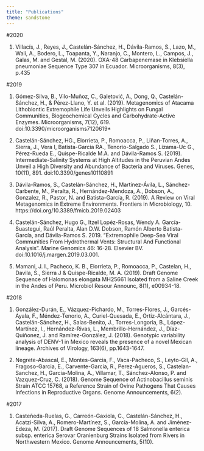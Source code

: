 ```yaml
---
title: "Publications"
theme: sandstone
---
```


#2020 

1. Villacís, J., Reyes, J., Castelán-Sánchez, H., Dávila-Ramos, S., Lazo, M., Wali, A., Bodero, L., Toapanta, Y., Naranjo, C., Montero, L., Campos, J., Galas, M. and Gestal, M. (2020). OXA-48 Carbapenemase in Klebsiella pneumoniae Sequence Type 307 in Ecuador. Microorganisms, 8(3), p.435

#2019 

1. Gómez-Silva, B., Vilo-Muñoz, C., Galetović, A., Dong, Q., Castelán-Sánchez, H., & Pérez-Llano, Y. et al. (2019). Metagenomics of Atacama Lithobiontic Extremophile Life Unveils Highlights on Fungal Communities, Biogeochemical Cycles and Carbohydrate-Active Enzymes. Microorganisms, 7(12), 619. doi:10.3390/microorganisms7120619*

2. Castelán-Sánchez, HG., Elorrieta, P., Romoacca, P., Liñan-Torres, A., Sierra, J., Vera I, Batista-Garcia RA., Tenorio-Salgado S., Lizama-Uc G., Pérez-Rueda E., Quispe-Ricalde M.A. and Dávila-Ramos S. (2019). Intermediate-Salinity Systems at High Altitudes in the Peruvian Andes Unveil a High Diversity and Abundance of Bacteria and Viruses. Genes, 10(11), 891. doi:10.3390/genes10110891

3. Dávila-Ramos, S., Castelán-Sánchez, H., Martínez-Ávila, L., Sánchez-Carbente, M., Peralta, R., Hernández-Mendoza, A., Dobson, A., Gonzalez, R., Pastor, N. and Batista-García, R. (2019). A Review on Viral Metagenomics in Extreme Environments. Frontiers in Microbiology, 10. https://doi.org/10.3389/fmicb.2019.02403

4. Castelán-Sánchez, Hugo G., Itzel Lopéz-Rosas, Wendy A. García-Suastegui, Raúl Peralta, Alan D.W. Dobson, Ramón Alberto Batista-García, and Dávila-Ramos S. 2019. "Extremophile Deep-Sea Viral Communities From Hydrothermal Vents: Structural And Functional Analysis". Marine Genomics 46: 16-28. Elsevier BV. doi:10.1016/j.margen.2019.03.001.

5. Mamani, J. I., Pacheco, K. B., Elorrieta, P., Romoacca, P., Castelan, H., Davila, S., Sierra J & Quispe-Ricalde, M. A. (2019). Draft Genome Sequence of Halomonas elongata MH25661 Isolated from a Saline Creek in the Andes of Peru. Microbiol Resour Announc, 8(1), e00934-18.

#2018 

1. González-Durán, E., Vázquez-Pichardo, M., Torres-Flores, J., Garcés-Ayala, F., Méndez-Tenorio, A., Curiel-Quesada, E., Ortiz-Alcántara, J., Castelán-Sánchez, H., Salas-Benito, J., Torres-Longoria, B., López-Martínez, I., Hernández-Rivas, L., Membrillo-Hernández, J., Díaz-Quiñonez, J. and Ramírez-González, J. (2018). Genotypic variability analysis of DENV-1 in Mexico reveals the presence of a novel Mexican lineage. Archives of Virology, 163(6), pp.1643-1647.

2. Negrete-Abascal, E., Montes-Garcia, F., Vaca-Pacheco, S., Leyto-Gil, A., Fragoso-Garcia, E., Carvente-Garcia, R., Perez-Agueros, S., Castelan-Sanchez, H., Garcia-Molina, A., Villamar, T., Sánchez-Alonso, P. and Vazquez-Cruz, C. (2018). Genome Sequence of Actinobacillus seminis Strain ATCC 15768, a Reference Strain of Ovine Pathogens That Causes Infections in Reproductive Organs. Genome Announcements, 6(2).


#2017

1. Casteñeda-Ruelas, G., Carreón-Gaxiola, C., Castelán-Sánchez, H., Acatzi-Silva, A., Romero-Martínez, S., García-Molina, A. and Jiménez-Edeza, M. (2017). Draft Genome Sequences of 18 Salmonella enterica subsp. enterica Serovar Oranienburg Strains Isolated from Rivers in Northwestern Mexico. Genome Announcements, 5(10).



